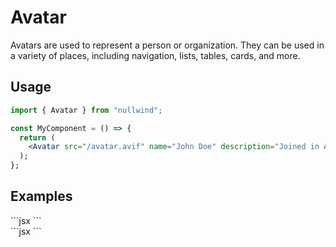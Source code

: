 
<Meta
  title="Avatar"
  description="Avatars are used to represent a person or organization. They can be used in a variety of places, including navigation, lists, tables, cards, and more."
/>

# Avatar

Avatars are used to represent a person or organization. They can be used in a variety of places, including navigation, lists, tables, cards, and more.

## Usage

```jsx
import { Avatar } from "nullwind";

const MyComponent = () => {
  return (
    <Avatar src="/avatar.avif" name="John Doe" description="Joined in April 1976">
  );
};
```

## Examples

<Playground title="Default">
  <Playground.Preview>
    <div class="flex flex-wrap justify-center">
      <Avatar src="/avatar.avif" name="John Doe" description="Joined in April 1976" />
    </div>
  </Playground.Preview>
  <Playground.Code>
    ```jsx
    <Avatar src="/avatar.avif" name="John Doe" description="Joined in April 1976" />
    ```
  </Playground.Code>
</Playground>

<Playground title="With empty image">
  <Playground.Preview>
    <div class="flex flex-wrap justify-center">
      <Avatar name="John Doe" description="Joined in April 1976" />
    </div>
  </Playground.Preview>
  <Playground.Code>
    ```jsx
    <Avatar name="John Doe" description="Joined in April 1976" />
    ```
  </Playground.Code>
</Playground>
